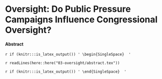 # Oversight: Do Public Pressure Campaigns Influence Congressional Oversight? {#oversight}

#### Abstract {-}

`r if (knitr:::is_latex_output()) '
\begin{SingleSpace} 
'`

`r readLines(here::here("03-oversight/abstract.tex"))`

`r if (knitr:::is_latex_output()) '
\end{SingleSpace} 
'`